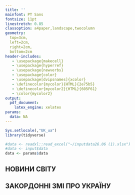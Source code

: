 ```yaml
---
title: ''
mainfont: PT Sans
fontsize: 11pt
linestretch: 0.85
classoption: a4paper,landscape,twocolumn
geometry:
  top=3cm,
  left=2cm,
  right=2cm,
  bottom=2cm
header-includes:
   - \usepackage{makecell}
   - \usepackage{hyperref}
   - \usepackage{newverbs}
   - \usepackage{color}
   - \usepackage[dvipsnames]{xcolor}
   - \definecolor{mycolor}{HTML}{2e75b5}
   - \definecolor{mycolor2}{HTML}{605F61}
   - \color{mycolor2}
output: 
  pdf_document:
    latex_engine: xelatex
params:
  data: NA
---
```


```r
Sys.setlocale(,"UK_ua")
library(tidyverse)
```

```r
#data <- readxl::read_excel("~/inputdata26.06 (1).xlsx")
#data <- input$data
data <- params$data
```

\vspace{12pt}

## НОВИНИ СВІТУ
\noindent

\begin{tabular}{rrc}
```r
cat(for (i in which(data$Рубрика=="Новини світу")){
  cat(readLines("include.Rnw",encoding = "UTF-8"),
    ifelse(file.exists(paste0("LogoSMI/",tolower(data[[i,1]]),".png")),paste0("LogoSMI/",tolower(data[[i,1]]),".png"),"LogoSMI/inosmi_not_exist.png"),
readLines("end1.Rnw",encoding = "UTF-8"),"\n",
readLines("box3.Rnw",encoding = "UTF-8"),
readLines("box2.Rnw",encoding = "UTF-8"),
gsub(pattern = "#",replacement = readLines("hash.Rnw"),data[[i,3]]),"}{",
#toupper(data[[i,1]]),
readLines("par.Rnw",encoding = "UTF-8"),
#data[[i,2]],
#readLines("end1.Rnw",encoding = "UTF-8"),"\n",
paste0(data[[i,1]],"} "),
paste("|",data[[i,2]]),"}}}} ", readLines("ttttt.Rnw",encoding = "UTF-8")," ",
gsub(pattern = "%",replacement = readLines("percent.Rnw"),data[[i,4]]),
readLines("end2.Rnw",encoding = "UTF-8"),"\n",sep = "")
})
```
\end{tabular}

\newpage

## ЗАКОРДОННІ ЗМІ ПРО УКРАЇНУ
\noindent

\begin{tabular}{rc}
```r
cat(for (i in which(data$Рубрика=="Закордонні ЗМІ про Україну")){
  cat(readLines("include.Rnw",encoding = "UTF-8"),
    ifelse(file.exists(paste0("LogoSMI/",tolower(data[[i,1]]),".png")),paste0("LogoSMI/",tolower(data[[i,1]]),".png"),"LogoSMI/inosmi_not_exist.png"),
readLines("end1.Rnw",encoding = "UTF-8"),"\n",
readLines("box3.Rnw",encoding = "UTF-8"),
readLines("box2.Rnw",encoding = "UTF-8"),
gsub(pattern = "#",replacement = readLines("hash.Rnw"),data[[i,3]]),"}{",
#toupper(data[[i,1]]),
readLines("par.Rnw",encoding = "UTF-8"),
#data[[i,2]],
#readLines("end1.Rnw",encoding = "UTF-8"),"\n",
paste0(data[[i,1]],"} "),
paste("|",data[[i,2]]),"}}}} ", readLines("ttttt.Rnw",encoding = "UTF-8")," ",
gsub(pattern = "%",replacement = readLines("percent.Rnw"),data[[i,4]]),
readLines("end2.Rnw",encoding = "UTF-8"),"\n",sep = "")
})
```
\end{tabular}

\pagenumbering{gobble} 
